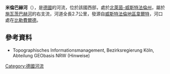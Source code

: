 {{Onesource|time=2020-08-10T04:11:23+00:00}}
{{Coord|52|4|14.24|N|8|27|30.75|E|display=title}}

'''米倫巴赫河'''（{{lang-de|Mühlenbach}}），是[[德國|德國]]的河流，位於該國西部，處於[[北萊茵-威斯特法倫州|北萊茵-威斯特法倫州]]，屬於[[施瓦茨巴赫河|施瓦茨巴赫河]]的右支流，河道全長2.7公里，發源自[[威斯特法倫地區韋爾特|威斯特法倫地區韋爾特]]，河口處在[[比勒費爾德|比勒費爾德]]。

==參考資料==
* Topographisches Informationsmanagement, Bezirksregierung Köln, Abteilung GEObasis NRW (Hinweise)

{{Germany-geo-stub}}
[[Category:德國河流|Category:德國河流]]